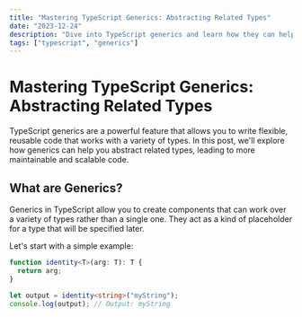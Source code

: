 ```yaml
---
title: "Mastering TypeScript Generics: Abstracting Related Types"
date: "2023-12-24"
description: "Dive into TypeScript generics and learn how they can help you write more flexible, reusable code by abstracting related types."
tags: ["typescript", "generics"]
---
```



# Mastering TypeScript Generics: Abstracting Related Types

TypeScript generics are a powerful feature that allows you to write flexible, reusable code that works with a variety of types. In this post, we'll explore how generics can help you abstract related types, leading to more maintainable and scalable code.

## What are Generics?

Generics in TypeScript allow you to create components that can work over a variety of types rather than a single one. They act as a kind of placeholder for a type that will be specified later.

Let's start with a simple example:

```ts
function identity<T>(arg: T): T {
  return arg;
}

let output = identity<string>("myString");
console.log(output); // Output: myString
```
